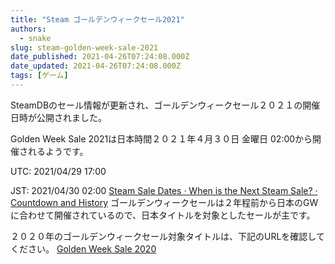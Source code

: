```yaml
---
title: "Steam ゴールデンウィークセール2021"
authors:
  - snake
slug: steam-golden-week-sale-2021
date_published: 2021-04-26T07:24:08.000Z
date_updated: 2021-04-26T07:24:08.000Z
tags: [ゲーム]
---
```


SteamDBのセール情報が更新され、ゴールデンウィークセール２０２１の開催日時が公開されました。

Golden Week Sale 2021は日本時間２０２１年４月３０日 金曜日 02:00から開催されるようです。

UTC: 2021/04/29 17:00

JST: 2021/04/30 02:00
[Steam Sale Dates · When is the Next Steam Sale? · Countdown and History](https://steamdb.info/sales/history/)
ゴールデンウィークセールは２年程前から日本のGWに合わせて開催されているので、日本タイトルを対象としたセールが主です。

２０２０年のゴールデンウィークセール対象タイトルは、下記のURLを確認してください。
[Golden Week Sale 2020](https://store.steampowered.com/sale/GoldenWeek2020)
